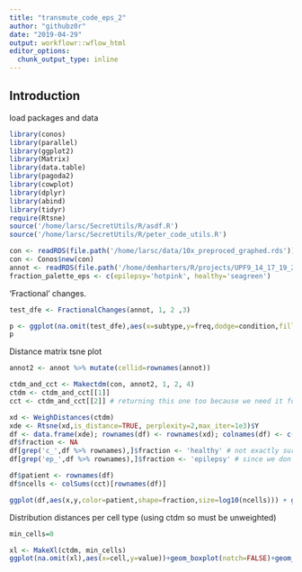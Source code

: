 ```yaml
---
title: "transmute_code_eps_2"
author: "githubz0r"
date: "2019-04-29"
output: workflowr::wflow_html
editor_options:
  chunk_output_type: inline
---
```


## Introduction

load packages and data
```r
library(conos)
library(parallel)
library(ggplot2)
library(Matrix)
library(data.table)
library(pagoda2)
library(cowplot)
library(dplyr)
library(abind)
library(tidyr)
require(Rtsne)
source('/home/larsc/SecretUtils/R/asdf.R')
source('/home/larsc/SecretUtils/R/peter_code_utils.R')

con <- readRDS(file.path('/home/larsc/data/10x_preproced_graphed.rds'))
con <- Conos$new(con)
annot <- readRDS(file.path('/home/demharters/R/projects/UPF9_14_17_19_22_23_24_32_33/metadata_10x_final.rds'))
fraction_palette_eps <- c(epilepsy='hotpink', healthy='seagreen') 

```

'Fractional' changes.
```r
test_dfe <- FractionalChanges(annot, 1, 2 ,3)

p <- ggplot(na.omit(test_dfe),aes(x=subtype,y=freq,dodge=condition,fill=condition))+geom_boxplot(notch=FALSE,outlier.shape=NA) +scale_fill_manual(values=fraction_palette_eps) +  geom_point(position = position_jitterdodge(jitter.width=0.1),color=adjustcolor(1,alpha=0.3),aes(pch=condition),size=0.8)+ theme(axis.text.x = element_text(angle = 90, hjust = 1), axis.text.y = element_text(angle = 90, hjust = 0.5))  +xlab("") +ylab("fraction of total cells")+ theme(legend.position="top")
p
```

Distance matrix tsne plot
```r
annot2 <- annot %>% mutate(cellid=rownames(annot))

ctdm_and_cct <- Makectdm(con, annot2, 1, 2, 4)
ctdm <- ctdm_and_cct[[1]]
cct <- ctdm_and_cct[[2]] # returning this one too because we need it for the other part, a bit messy

xd <- WeighDistances(ctdm)
xde <- Rtsne(xd,is_distance=TRUE, perplexity=2,max_iter=1e3)$Y
df <- data.frame(xde); rownames(df) <- rownames(xd); colnames(df) <- c("x","y");
df$fraction <- NA
df[grep('c_',df %>% rownames),]$fraction <- 'healthy' # not exactly sure how to best generalize this
df[grep('ep_',df %>% rownames),]$fraction <- 'epilepsy' # since we don't separate patient and sample in our own annotation

df$patient <- rownames(df)
df$ncells <- colSums(cct)[rownames(df)]

ggplot(df,aes(x,y,color=patient,shape=fraction,size=log10(ncells))) + geom_point() + theme_bw() + xlab("") + ylab("") + theme(axis.title=element_blank(),  axis.text=element_blank(), axis.ticks=element_blank()) + guides(color=guide_legend(ncol=2))

```

Distribution distances per cell type (using ctdm so must be unweighted)
```r
min_cells=0

xl <- MakeXl(ctdm, min_cells)
ggplot(na.omit(xl),aes(x=cell,y=value))+geom_boxplot(notch=FALSE)+geom_jitter(aes(col=comparison))+theme(axis.text.x = element_text(angle = 90, hjust = 1), axis.text.y = element_text(angle = 90, hjust = 0.5))  +xlab("") +ylab("inter-patient expression distance")+ theme(legend.position="top")
```

